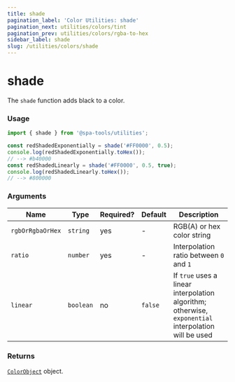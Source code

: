 ```yaml
---
title: shade
pagination_label: 'Color Utilities: shade'
pagination_next: utilities/colors/tint
pagination_prev: utilities/colors/rgba-to-hex
sidebar_label: shade
slug: /utilities/colors/shade
---
```



<PackageCaption packageName='@spa-tools/utilities' />

# shade

The `shade` function adds black to a color.

### Usage

```ts
import { shade } from '@spa-tools/utilities';

const redShadedExponentially = shade('#FF0000', 0.5);
console.log(redShadedExponentially.toHex());
// --> #b40000
const redShadedLinearly = shade('#FF0000', 0.5, true);
console.log(redShadedLinearly.toHex());
// --> #800000
```

### Arguments

| Name             | Type      | Required? | Default | Description                                                                                          |
| ---------------- | --------- | --------- | ------- | ---------------------------------------------------------------------------------------------------- |
| `rgbOrRgbaOrHex` | `string`  | yes       | -       | RGB\(A\) or hex color string                                                                         |
| `ratio`          | `number`  | yes       | -       | Interpolation ratio between `0` and `1`                                                              |
| `linear`         | `boolean` | no        | `false` | If `true` uses a linear interpolation algorithm; otherwise, `exponential` interpolation will be used |

### Returns

[`ColorObject`](color-object) object.
